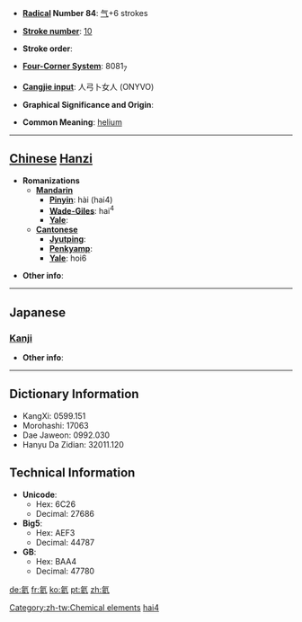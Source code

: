* '''[[Wiktionary:Chinese radical index| Radical]] Number 84''': [[Wiktionary:Chinese radical index 气|气]]+6 strokes

* '''[[Wiktionary:Chinese total strokes index|Stroke number]]''': [[Wiktionary:Chinese total strokes index 10|10]]

* '''Stroke order''': 

* '''[[Wiktionary:Chinese four corner index|Four-Corner System]]''': 8081<sub>7</sub>

* '''[[Wiktionary:Chinese Cangjie index|Cangjie input]]''': 人弓卜女人 (ONYVO)

* '''Graphical Significance and Origin''': 

* '''Common Meaning''': [[helium]]

----

== [[Chinese]] [[Hanzi]] ==

* '''Romanizations'''
** '''[[Mandarin]]'''
*** '''[[Pinyin]]''': hài (hai4)
*** '''[[Wade-Giles]]''': hai<sup>4</sup>
*** '''[[Yale]]''': 
** '''[[Cantonese]]'''
*** '''[[Jyutping]]''':
*** '''[[Penkyamp]]''': 
*** '''[[Yale]]''': hoi6

* '''Other info''': 

[[Category:zh-tw:Chemical elements]]
[[Category:zh-cn:Chemical elements|hai4]]
----

==Japanese==
===[[Kanji]]===
{{kanji|on readings=[[がい]] (gai)
|kun readings=
}}

* '''Other info''':  

----

== Dictionary Information ==

* KangXi: 0599.151
* Morohashi: 17063
* Dae Jaweon: 0992.030
* Hanyu Da Zidian: 32011.120

== Technical Information ==

* '''Unicode''':
** Hex: 6C26
** Decimal: 27686
* '''Big5''':
** Hex: AEF3
** Decimal: 44787
* '''GB''':
** Hex: BAA4
** Decimal: 47780

[[de:氦]]
[[fr:氦]]
[[ko:氦]]
[[pt:氦]]
[[zh:氦]]